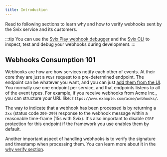 ```yaml
---
title: Introduction
---
```


Read to following sections to learn why and how to verify webhooks sent by the Svix service and its customers.

:::tip
You can use the [Svix Play webhook debugger](https://www.svix.com/play/) and the [Svix CLI](https://github.com/svix/svix-cli) to inspect, test and debug your webhooks during development.
:::

## Webhooks Consumption 101

Webhooks are how are how services notify each other of events. At their core they are just a `POST` request to a pre-determined endpoint. The endpoint can be whatever you want, and you can just [add them from the UI](/receiving/using-app-portal/adding-endpoints). You normally use one endpoint per service, and that endpoints listens to all of the event types. For example, if you receive webhooks from Acme Inc., you can structure your URL like: `https://www.example.com/acme/webhooks/`.

The way to indicate that a webhook has been processed is by returning a `2xx` (status code `200-299`) response to the webhook message within a reasonable time-frame (15s with Svix). It's also important to disable `CSRF` protection for this endpoint if the framework you use enables them by default.

Another important aspect of handling webhooks is to verify the signature and timestamp when processing them. You can learn more about it in the [why verify section](/receiving/verifying-payloads/why).
